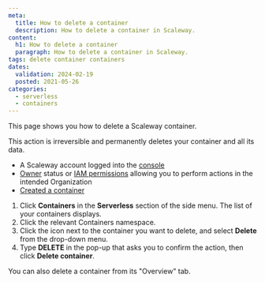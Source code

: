 ```yaml
---
meta:
  title: How to delete a container
  description: How to delete a container in Scaleway.
content:
  h1: How to delete a container
  paragraph: How to delete a container in Scaleway.
tags: delete container containers
dates:
  validation: 2024-02-19
  posted: 2021-05-26
categories:
  - serverless
  - containers
---
```


This page shows you how to delete a Scaleway container.

<Message type="important">
  This action is irreversible and permanently deletes your container and all its data.
</Message>

<Macro id="requirements" />

- A Scaleway account logged into the [console](https://console.scaleway.com/)
- [Owner](/identity-and-access-management/iam/concepts/#owner) status or [IAM permissions](/identity-and-access-management/iam/concepts/#permission) allowing you to perform actions in the intended Organization
- [Created a container](/serverless/containers/how-to/deploy-a-container-from-scaleway-container-registry/)

1. Click **Containers** in the **Serverless** section of the side menu. The list of your containers displays.
2. Click the relevant Containers namespace.
2. Click the <Icon name="more" /> icon next to the container you want to delete, and select **Delete** from the drop-down menu.
3. Type **DELETE** in the pop-up that asks you to confirm the action, then click **Delete container**.

<Message type="tip">
  You can also delete a container from its "Overview" tab.
</Message>



